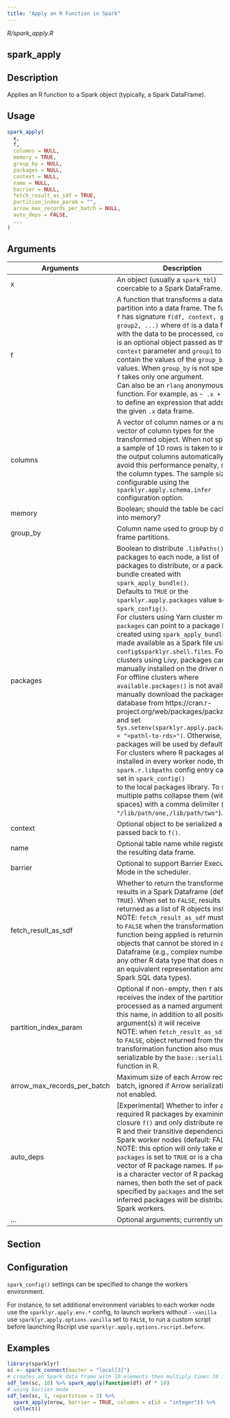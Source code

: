 ```yaml
---
title: "Apply an R Function in Spark"
---
```


*R/spark_apply.R*

## spark_apply

## Description
Applies an R function to a Spark object (typically, a Spark DataFrame). 


## Usage
```r
spark_apply( 
  x, 
  f, 
  columns = NULL, 
  memory = TRUE, 
  group_by = NULL, 
  packages = NULL, 
  context = NULL, 
  name = NULL, 
  barrier = NULL, 
  fetch_result_as_sdf = TRUE, 
  partition_index_param = "", 
  arrow_max_records_per_batch = NULL, 
  auto_deps = FALSE, 
  ... 
) 
```

## Arguments
|Arguments|Description|
|---|---|
| x | An object (usually a `spark_tbl`) coercable to a Spark DataFrame. |
| f | A function that transforms a data frame partition into a data frame.   The function `f` has signature `f(df, context, group1, group2, ...)` where   `df` is a data frame with the data to be processed, `context`<br>  is an optional object passed as the `context` parameter and `group1` to   `groupN` contain the values of the `group_by` values. When   `group_by` is not specified, `f` takes only one argument. <br>  Can also be an `rlang` anonymous function. For example, as `~ .x + 1`<br>  to define an expression that adds one to the given `.x` data frame. |
| columns | A vector of column names or a named vector of column types for the transformed object. When not specified, a sample of 10 rows is taken to infer out the output columns automatically, to avoid this performance penalty, specify the column types. The sample size is configurable using the `sparklyr.apply.schema.infer` configuration option. |
| memory | Boolean; should the table be cached into memory? |
| group_by | Column name used to group by data frame partitions. |
| packages | Boolean to distribute `.libPaths()` packages to each node,   a list of packages to distribute, or a package bundle created with   `spark_apply_bundle()`. <br>  Defaults to `TRUE` or the `sparklyr.apply.packages` value set in   `spark_config()`. <br>  For clusters using Yarn cluster mode, `packages` can point to a package   bundle created using `spark_apply_bundle()` and made available as a Spark   file using `config$sparklyr.shell.files`. For clusters using Livy, packages   can be manually installed on the driver node. <br>  For offline clusters where `available.packages()` is not available,   manually download the packages database from  https://cran.r-project.org/web/packages/packages.rds and set   `Sys.setenv(sparklyr.apply.packagesdb = "<pathl-to-rds>")`. Otherwise,   all packages will be used by default. <br>  For clusters where R packages already installed in every worker node,   the `spark.r.libpaths` config entry can be set in `spark_config()`<br>  to the local packages library. To specify multiple paths collapse them   (without spaces) with a comma delimiter (e.g., `"/lib/path/one,/lib/path/two"`). |
| context | Optional object to be serialized and passed back to `f()`. |
| name | Optional table name while registering the resulting data frame. |
| barrier | Optional to support Barrier Execution Mode in the scheduler. |
| fetch_result_as_sdf | Whether to return the transformed results in a Spark   Dataframe (defaults to `TRUE`). When set to `FALSE`, results will be   returned as a list of R objects instead. <br>  NOTE: `fetch_result_as_sdf` must be set to `FALSE` when the transformation   function being applied is returning R objects that cannot be stored in a Spark   Dataframe (e.g., complex numbers or any other R data type that does not have an   equivalent representation among Spark SQL data types). |
| partition_index_param | Optional if non-empty, then `f` also receives   the index of the partition being processed as a named argument with this name, in   addition to all positional argument(s) it will receive <br>  NOTE: when `fetch_result_as_sdf` is set to `FALSE`, object returned from the   transformation function also must be serializable by the `base::serialize`<br>  function in R. |
| arrow_max_records_per_batch | Maximum size of each Arrow record batch, ignored if Arrow serialization is not enabled. |
| auto_deps | [Experimental] Whether to infer all required R packages by examining the closure `f()` and only distribute required R and their transitive dependencies to Spark worker nodes (default: FALSE). NOTE: this option will only take effect if `packages` is set to `TRUE` or is a character vector of R package names. If `packages`<br>is a character vector of R package names, then both the set of packages specified by `packages` and the set of inferred packages will be distributed to Spark workers. |
| ... | Optional arguments; currently unused. |


## Section

## Configuration

`spark_config()` settings can be specified to change the workers environment. 

For instance, to set additional environment variables to each worker node use the `sparklyr.apply.env.*` config, to launch workers without `--vanilla` use `sparklyr.apply.options.vanilla` set to `FALSE`, to run a custom script before launching Rscript use `sparklyr.apply.options.rscript.before`. 



## Examples
```r
library(sparklyr) 
sc <- spark_connect(master = "local[3]") 
# creates an Spark data frame with 10 elements then multiply times 10 in R 
sdf_len(sc, 10) %>% spark_apply(function(df) df * 10) 
# using barrier mode 
sdf_len(sc, 3, repartition = 3) %>% 
  spark_apply(nrow, barrier = TRUE, columns = c(id = "integer")) %>% 
  collect() 
```


